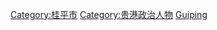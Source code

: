 [[Category:桂平市|Category:桂平市]]
[[Category:贵港政治人物|Category:贵港政治人物]]
[[Category:广西壮族自治区县级市市委书记|Guiping]]